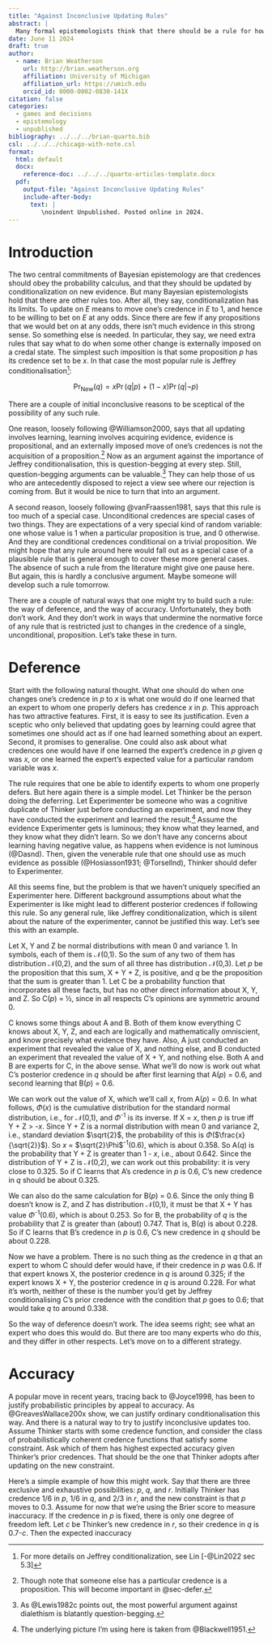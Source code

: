 ```yaml
---
title: "Against Inconclusive Updating Rules"
abstract: |
  Many formal epistemologists think that there should be a rule for how rational agents update their credences when some part of their credal state is adjusted in a way that does not involve learning, with certainty, some proposition. The most popular such rule is Jeffrey conditionalization. This note argues that no such rule is correct. The only rational rule of update is that one should conditionalize on one's evidence.
date: June 11 2024
draft: true
author:
  - name: Brian Weatherson 
    url: http://brian.weatherson.org
    affiliation: University of Michigan
    affiliation_url: https://umich.edu
    orcid_id: 0000-0002-0830-141X
citation: false
categories:
  - games and decisions
  - epistemology
  - unpublished
bibliography: ../../../brian-quarto.bib
csl: ../../../chicago-with-note.csl
format:
  html: default
  docx:
    reference-doc: ../../../quarto-articles-template.docx
  pdf:
    output-file: "Against Inconclusive Updating Rules"
    include-after-body: 
      text: |
         \noindent Unpublished. Posted online in 2024.
---
```


# Introduction {#sec-intro}

The two central commitments of Bayesian epistemology are that credences should obey the probability calculus, and that they should be updated by conditionalization on new evidence. But many Bayesian epistemologists hold that there are other rules too. After all, they say, conditionalization has its limits. To update on *E* means to move one's credence in *E* to 1, and hence to be willing to bet on *E* at any odds. Since there are few if any propositions that we would bet on at any odds, there isn't much evidence in this strong sense. So something else is needed. In particular, they say, we need extra rules that say what to do when some other change is externally imposed on a credal state. The simplest such imposition is that some proposition *p* has its credence set to be *x*. In that case the most popular rule is Jeffrey conditionalisation^[For more details on Jeffrey conditionalization, see Lin [-@Lin2022 sec 5.3]]:

$$
\Pr_{\text{New}}(q) = x\Pr(q | p) + (1-x)\Pr(q | \neg p)
$$

There are a couple of initial inconclusive reasons to be sceptical of the possibility of any such rule. 

One reason, loosely following @Williamson2000, says that all updating involves learning, learning involves acquiring evidence, evidence is propositional, and an externally imposed move of one's credences is not the acquisition of a proposition.^[Though note that someone else has a particular credence is a proposition. This will become important in @sec-defer.] Now as an argument against the importance of Jeffrey conditionalisation, this is question-begging at every step. Still, question-begging arguments can be valuable.^[As @Lewis1982c points out, the most powerful argument against dialethism is blatantly question-begging.] They can help those of us who are antecedently disposed to reject a view see where our rejection is coming from. But it would be nice to turn that into an argument.

A second reason, loosely following @vanFraassen1981, says that this rule is too much of a special case. Unconditional credences are special cases of two things. They are expectations of a very special kind of random variable: one whose value is 1 when a particular proposition is true, and 0 otherwise. And they are conditional credences conditional on a trivial proposition. We might hope that any rule around here would fall out as a special case of a plausible rule that is general enough to cover these more general cases. The absence of such a rule from the literature might give one pause here. But again, this is hardly a conclusive argument. Maybe someone will develop such a rule tomorrow.

There are a couple of natural ways that one might try to build such a rule: the way of deference, and the way of accuracy. Unfortunately, they both don't work. And they don't work in ways that undermine the normative force of any rule that is restricted just to changes in the credence of a single, unconditional, proposition. Let's take these in turn.

# Deference {#sec-defer}

Start with the following natural thought. What one should do when one changes one's credence in *p* to *x* is what one would do if one learned that an expert to whom one properly defers has credence *x* in *p*. This approach has two attractive features. First, it is easy to see its justification. Even a sceptic who only believed that updating goes by learning could agree that sometimes one should act as if one had learned something about an expert. Second, it promises to generalise. One could also ask about what credences one would have if one learned the expert's credence in *p* given *q* was *x*, or one learned the expert's expected value for a particular random variable was *x*.

The rule requires that one be able to identify experts to whom one properly defers. But here again there is a simple model. Let Thinker be the person doing the deferring. Let Experimenter be someone who was a cognitive duplicate of Thinker just before conducting an experiment, and now they have conducted the experiment and learned the result.^[The underlying picture I'm using here is taken from @Blackwell1951.] Assume the evidence Experimenter gets is luminous; they know what they learned, and they know what they didn't learn. So we don't have any concerns about learning having negative value, as happens when evidence is not luminous (@Dasnd). Then, given the venerable rule that one should use as much evidence as possible (@Hosiasson1931; @Torsellnd), Thinker should defer to Experimenter.

All this seems fine, but the problem is that we haven't uniquely specified an Experimenter here. Different background assumptions about what the Experimenter is like might lead to different posterior credences if following this rule. So any general rule, like Jeffrey conditionalization, which is silent about the nature of the experimenter, cannot be justified this way. Let's see this with an example.

Let X, Y and Z be normal distributions with mean 0 and variance 1. In symbols, each of them is $\mathcal{N}$(0,1). So the sum of any two of them has distribution $\mathcal{N}$(0,2), and the sum of all three has distribution $\mathcal{N}$(0,3). Let *p* be the proposition that this sum, X + Y + Z, is positive, and *q* be the proposition that the sum is greater than 1. Let C be a probability function that incorporates all these facts, but has no other direct information about X, Y, and Z. So C(*p*) = ½, since in all respects C's opinions are symmetric around 0.

C knows some things about A and B. Both of them know everything C knows about X, Y, Z, and each are logically and mathematically omniscient, and know precisely what evidence they have. Also, A just conducted an experiment that revealed the value of X, and nothing else, and B conducted an experiment that revealed the value of X + Y, and nothing else. Both A and B are experts for C, in the above sense. What we'll do now is work out what C's posterior credence in *q* should be after first learning that A(*p*) = 0.6, and second learning that B(*p*) = 0.6.

We can work out the value of X, which we'll call *x*, from A(*p*) = 0.6. In what follows, $\Phi$(*x*) is the cumulative distribution for the standard normal distribution, i.e., for $\mathcal{N}$(0,1), and $\Phi$^-1^ is its inverse. If X = *x*, then *p* is true iff Y + Z > -*x*. Since Y + Z is a normal distribution with mean 0 and variance 2, i.e., standard deviation $\sqrt{2}$, the probability of this is $\Phi$($\frac{x}{\sqrt{2}}$). So *x* = $\sqrt{2}\Phi$^-1^(0.6), which is about 0.358. So A(*q*) is the probability that Y + Z is greater than 1 - *x*, i.e., about 0.642. Since the distribution of Y + Z is $\mathcal{N}$(0,2), we can work out this probability: it is very close to 0.325. So if C learns that A's credence in *p* is 0.6, C's new credence in *q* should be about 0.325.

We can also do the same calculation for B(*p*) = 0.6. Since the only thing B doesn't know is Z, and Z has distribution $\mathcal{N}$(0,1), it must be that X + Y has value $\Phi$^-1^(0.6), which is about 0.253. So for B, the probability of *q* is the probability that Z is greater than (about) 0.747. That is, B(*q*) is about 0.228. So if C learns that B's credence in *p* is 0.6, C's new credence in *q* should be about 0.228.

Now we have a problem. There is no such thing as *the* credence in *q* that an expert to whom C should defer would have, if their credence in *p* was 0.6. If that expert knows X, the posterior credence in *q* is around 0.325; if the expert knows X + Y, the posterior credence in *q* is around 0.228. For what it's worth, neither of these is the number you'd get by Jeffrey conditionalising C's prior credence with the condition that *p* goes to 0.6; that would take *q* to around 0.338.

So the way of deference doesn't work. The idea seems right; see what an expert who does this would do. But there are too many experts who do *this*, and they differ in other respects. Let's move on to a different strategy.

# Accuracy {#sec-accuracy}

A popular move in recent years, tracing back to @Joyce1998, has been to justify probabilistic principles by appeal to accuracy. As @GreavesWallace200x show, we can justify ordinary conditionalisation this way. And there is a natural way to try to justify inconclusive updates too. Assume Thinker starts with some credence function, and consider the class of probabilistically coherent credence functions that satisfy some constraint. Ask which of them has highest expected accuracy given Thinker's prior credences. That should be the one that Thinker adopts after updating on the new constraint.

Here's a simple example of how this might work. Say that there are three exclusive and exhaustive possibilities: *p*, *q*, and *r*. Initially Thinker has credence 1/6 in *p*, 1/6 in *q*, and 2/3 in *r*, and the new constraint is that *p* moves to 0.3. Assume for now that we're using the Brier score to measure inaccuracy. If the credence in *p* is fixed, there is only one degree of freedom left. Let *c* be Thinker's new credence in *r*, so their credence in *q* is 0.7-*c*. Then the expected inaccuracy 
